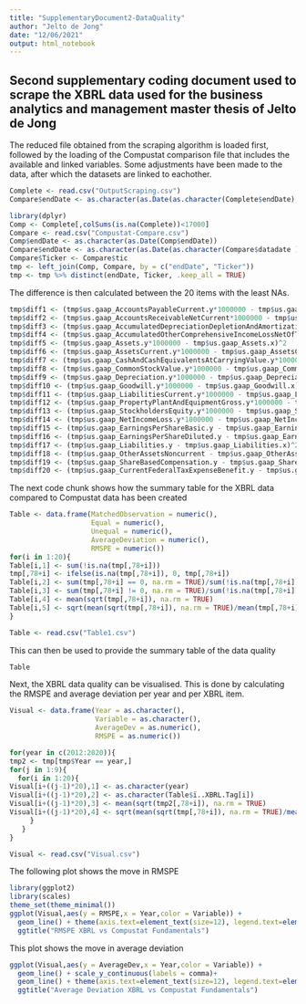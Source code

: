 ```yaml
---
title: "SupplementaryDocument2-DataQuality"
author: "Jelto de Jong"
date: "12/06/2021"
output: html_notebook
---
```


## Second supplementary coding document used to scrape the XBRL data used for the business analytics and management master thesis of Jelto de Jong

The reduced file obtained from the scraping algorithm is loaded first, followed by the loading of the Compustat comparison file that includes the available and linked variables. Some adjustments have been made to the data, after which the datasets are linked to eachother.

```r
Complete <- read.csv("OutputScraping.csv")
Compare$endDate <- as.character(as.Date(as.character(Complete$endDate),format="%d/%m/%Y"))

library(dplyr)
Comp <- Complete[,colSums(is.na(Complete))<17000]
Compare <- read.csv("Compustat-Compare.csv")
Comp$endDate <- as.character(as.Date(Comp$endDate))
Compare$endDate <- as.character(as.Date(as.character(Compare$datadate ),format="%Y%m%d"))
Compare$Ticker <- Compare$tic
tmp <- left_join(Comp, Compare, by = c("endDate", "Ticker"))
tmp <- tmp %>% distinct(endDate, Ticker, .keep_all = TRUE)
```

The difference is then calculated between the 20 items with the least NAs. 
```r
tmp$diff1 <- (tmp$us.gaap_AccountsPayableCurrent.y*1000000 - tmp$us.gaap_AccountsPayableCurrent.x)^2
tmp$diff2 <- (tmp$us.gaap_AccountsReceivableNetCurrent*1000000 - tmp$us.gaap_AccountsReceivableNetCurrent^2)
tmp$diff3 <- (tmp$us.gaap_AccumulatedDepreciationDepletionAndAmortizationPropertyPlantAndEquipment.y *1000000 - tmp$us.gaap_AccumulatedDepreciationDepletionAndAmortizationPropertyPlantAndEquipment.x)^2
tmp$diff4 <- (tmp$us.gaap_AccumulatedOtherComprehensiveIncomeLossNetOfTax.y*1000000 - tmp$us.gaap_AccumulatedOtherComprehensiveIncomeLossNetOfTax.x)^2 
tmp$diff5 <- (tmp$us.gaap_Assets.y*1000000 - tmp$us.gaap_Assets.x)^2 
tmp$diff6 <- (tmp$us.gaap_AssetsCurrent.y*1000000 - tmp$us.gaap_AssetsCurrent.x)^2
tmp$diff7 <- (tmp$us.gaap_CashAndCashEquivalentsAtCarryingValue.y*1000000 - tmp$us.gaap_CashAndCashEquivalentsAtCarryingValue.x)^2
tmp$diff8 <- (tmp$us.gaap_CommonStockValue.y*1000000 - tmp$us.gaap_CommonStockValue.x)^2
tmp$diff9 <- (tmp$us.gaap_Depreciation.y*1000000 - tmp$us.gaap_Depreciation.x)^2
tmp$diff10 <- (tmp$us.gaap_Goodwill.y*1000000 - tmp$us.gaap_Goodwill.x)^2
tmp$diff11 <- (tmp$us.gaap_LiabilitiesCurrent.y*1000000 - tmp$us.gaap_LiabilitiesCurrent.x)^2
tmp$diff12 <- (tmp$us.gaap_PropertyPlantAndEquipmentGross.y*1000000 - tmp$us.gaap_PropertyPlantAndEquipmentGross.x)^2
tmp$diff13 <- (tmp$us.gaap_StockholdersEquity.y*1000000 - tmp$us.gaap_StockholdersEquity.x)^2
tmp$diff14 <- (tmp$us.gaap_NetIncomeLoss.y*1000000 - tmp$us.gaap_NetIncomeLoss.x)^2
tmp$diff15 <- (tmp$us.gaap_EarningsPerShareBasic.y - tmp$us.gaap_EarningsPerShareBasic.x)^2
tmp$diff16 <- (tmp$us.gaap_EarningsPerShareDiluted.y - tmp$us.gaap_EarningsPerShareDiluted.y)^2
tmp$diff17 <- (tmp$us.gaap_Liabilities.y - tmp$us.gaap_Liabilities.x)^2
tmp$diff18 <- (tmp$us.gaap_OtherAssetsNoncurrent - tmp$us.gaap_OtherAssetsNoncurrent^2)
tmp$diff19 <- (tmp$us.gaap_ShareBasedCompensation.y - tmp$us.gaap_ShareBasedCompensation.x)^2
tmp$diff20 <- (tmp$us.gaap_CurrentFederalTaxExpenseBenefit.y - tmp$us.gaap_CurrentFederalTaxExpenseBenefit.x)^2
```

The next code chunk shows how the summary table for the XBRL data compared to Compustat data has been created
```r
Table <- data.frame(MatchedObservation = numeric(),
                    Equal = numeric(),
                    Unequal = numeric(),
                    AverageDeviation = numeric(),
                    RMSPE = numeric())
for(i in 1:20){
Table[i,1] <- sum(!is.na(tmp[,78+i]))  
tmp[,78+i] <- ifelse(is.na(tmp[,78+i]), 0, tmp[,78+i])
Table[i,2] <- sum(tmp[,78+i] == 0, na.rm = TRUE)/sum(!is.na(tmp[,78+i]))
Table[i,3] <- sum(tmp[,78+i] != 0, na.rm = TRUE)/sum(!is.na(tmp[,78+i]))
Table[i,4] <- mean(sqrt(tmp[,78+i]), na.rm = TRUE)
Table[i,5] <- sqrt(mean(sqrt(tmp[,78+i]), na.rm = TRUE)/mean(tmp[,78+i]))*100
}
```

```r
Table <- read.csv("Table1.csv")
```

This can then be used to provide the summary table of the data quality
```r
Table
```
Next, the XBRL data quality can be visualised. This is done by calculating the RMSPE and average deviation per year and per XBRL item.
```r
Visual <- data.frame(Year = as.character(),
                     Variable = as.character(),
                     AverageDev = as.numeric(),
                     RMSPE = as.numeric())

for(year in c(2012:2020)){
tmp2 <- tmp[tmp$Year == year,]
for(j in 1:9){
  for(i in 1:20){
Visual[i+((j-1)*20),1] <- as.character(year)
Visual[i+((j-1)*20),2] <- as.character(Table$ï..XBRL.Tag[i])
Visual[i+((j-1)*20),3] <- mean(sqrt(tmp2[,78+i]), na.rm = TRUE)
Visual[i+((j-1)*20),4] <- sqrt(mean(sqrt(tmp[,78+i]), na.rm = TRUE)/mean(tmp[,78+i]))*100
     }
   }
}

```

```r
Visual <- read.csv("Visual.csv")
```

The following plot shows the move in RMSPE
```r
library(ggplot2)
library(scales)
theme_set(theme_minimal())
ggplot(Visual,aes(y = RMSPE,x = Year,color = Variable)) + 
  geom_line() + theme(axis.text=element_text(size=12), legend.text=element_text(size=8)) +
  ggtitle("RMSPE XBRL vs Compustat Fundamentals")
```

This plot shows the move in average deviation
```r
ggplot(Visual,aes(y = AverageDev,x = Year,color = Variable)) + 
  geom_line() + scale_y_continuous(labels = comma)+ 
  geom_line() + theme(axis.text=element_text(size=12), legend.text=element_text(size=8))+
  ggtitle("Average Deviation XBRL vs Compustat Fundamentals")
```

